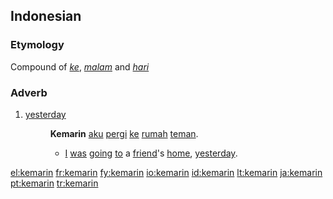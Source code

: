 ==Indonesian==

===Etymology===
Compound of ''[[ke]]'', ''[[malam]]'' and ''[[hari]]''

===Adverb===
{{infl|id|adverb}}

# [[yesterday]]
#: '''Kemarin''' [[aku]] [[pergi]] [[ke]] [[rumah]] [[teman]].
#:* [[I]] [[be|was]] [[go]]ing [[to]] a [[friend]]'s [[home]], [[yesterday]].

[[el:kemarin]]
[[fr:kemarin]]
[[fy:kemarin]]
[[io:kemarin]]
[[id:kemarin]]
[[lt:kemarin]]
[[ja:kemarin]]
[[pt:kemarin]]
[[tr:kemarin]]